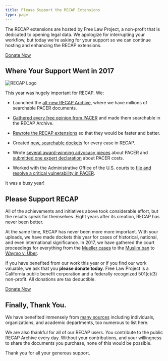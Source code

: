 ```yaml
---
title: Please Support the RECAP Extensions
type: page
---
```



<div className="row">
    <div className="col-xs-12 col-sm-8 col-md-9">
        <p className="lead">The RECAP extensions are hosted by Free Law Project, a non-profit that is dedicated to opening legal data. We apologize for interrupting your workflow, but today we're asking for your support so we can continue hosting and enhancing the RECAP extensions.
        </p>
    </div>
    <div className="col-xs-12 col-sm-4 col-md-3">
        <span className="pull-right"><a href="https://www.courtlistener.com/donate/?referrer=2017-big-button-recap" className="btn btn-lg btn-danger">Donate Now</a></span>
    </div>
</div>

## Where Your Support Went in 2017

<div className="right-image">
    <img src="/images/recap_r-150x150.png"
         alt="RECAP Logo"
          className="img-responsive"/>
</div>

This year was hugely important for RECAP. We:

 - Launched the [all-new RECAP Archive][ra], where we have millions of searchable PACER documents.
 
 - [Gathered every free opinion from PACER][opinions] and made them searchable in the RECAP Archive.
 
 - [Rewrote the RECAP extensions][recap] so that they would be faster and better.

 - Created [new, searchable dockets][docket] for every case in RECAP.

 - Wrote [several award-winning advocacy pieces][lh] about PACER
   and [submitted one expert declaration][dec] about PACER costs.

 - Worked with the Administrative Office of the U.S. courts
   to [file and resolve a critical vulnerability in PACER][vuln].

It was a busy year!

[dec]: /pacer-declaration/

[lh]: /2017/01/10/le-hackie-2016/

[vuln]: /2017/08/09/pacer-vuln-resolved/

[ra]: https://www.courtlistener.com/recap/

[opinions]: /2017/08/15/we-have-all-free-pacer/

[recap]: /2017/11/13/new-recap/

[docket]: https://twitter.com/courtlistener/status/905872040313241600

## Please Support RECAP

All of the achievements and initiatives above took considerable effort, but the
results speak for themselves. Eight years after its creation, RECAP has never
been better.

At the same time, RECAP has never been more more important. With your uploads,
we have made dockets this year for cases of historical, national, and even
international significance. In 2017, we have gathered the court proceedings for
everything from the [Mueller cases][m] to the [Muslim ban][muslim]
to [Waymo v. Uber][wvu].

If you have benefited from our work this year or if you find our work valuable,
we ask that you **please donate today**. Free Law Project is a California
public benefit corporation and a federally recognized 501(c)(3) non-profit. All
donations are tax deductible.

<p><a href="https://www.courtlistener.com/donate/?referrer=2017-big-button-recap-2" className="btn btn-lg btn-danger">Donate Now</a></p>

[muslim]: /featured-cases/airport-cases/
[wvu]: https://www.courtlistener.com/docket/4609586/waymo-llc-v-uber-technologies-inc/
[m]: /featured-cases/special-counsel/


## Finally, Thank You.

We have benefited immensely from [many sources][thanks] including individuals, organizations, and academic departments, too numerous to list here. 

We are also thankful for all of our RECAP users. You contribute to the public RECAP Archive every day. Without your contributions, and your willingness to share the documents you purchase, none of this would be possible.

Thank you for all your generous support.

[thanks]: /thanks/

[flynn]: https://www.courtlistener.com/docket/6234142/united-states-v-flynn/
[cfpb]: https://www.courtlistener.com/docket/6230478/english-v-trump/
[kvdhs]: https://www.courtlistener.com/docket/6243429/kaspersky-lab-inc-v-department-of-homeland-security/
[veterans]: https://www.courtlistener.com/docket/4214664/national-veterans-legal-services-program-v-united-states/
[martin]: https://www.courtlistener.com/docket/4325054/united-states-v-shkreli/
[vib]: https://www.courtlistener.com/docket/4508541/np-v-standard-innovation-us-corp/

